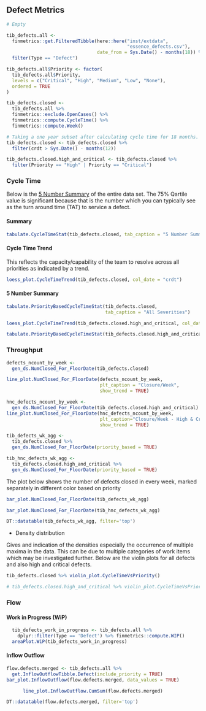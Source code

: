 ## Defect Metrics

```r
# Empty
```


```r
tib_defects.all <-
  finmetrics::get.FilteredTibble(here::here("inst/extdata",
                                            "essence_defects.csv"),
                                 date_from = Sys.Date() - months(18)) %>%
  filter(Type == "Defect")

tib_defects.all$Priority <- factor(
  tib_defects.all$Priority,
  levels = c("Critical", "High", "Medium", "Low", "None"),
  ordered = TRUE
)

tib_defects.closed <-
  tib_defects.all %>% 
  finmetrics::exclude.OpenCases() %>% 
  finmetrics::compute.CycleTime() %>% 
  finmetrics::compute.Week()

# Taking a one year subset after calculating cycle time for 18 months.
tib_defects.closed <- tib_defects.closed %>% 
  filter(crdt > Sys.Date() - months(12))

tib_defects.closed.high_and_critical <- tib_defects.closed %>% 
  filter(Priority == "High" | Priority == "Critical")
```

###  Cycle Time

Below is the [5 Number Summary](https://en.wikipedia.org/wiki/Five-number_summary) of the entire data set. The 75% Qartile value is significant because that is the number which you can typically see as the turn around time (TAT) to service a defect.

#### Summary

```r

tabulate.CycleTimeStat(tib_defects.closed, tab_caption = "5 Number Summary")

```


#### Cycle Time Trend

This reflects the capacity/capability of the team to resolve across all 
priorities as indicated by a trend.

```r
loess_plot.CycleTimeTrend(tib_defects.closed, col_date = "crdt")

```


#### 5 Number Summary

```r
tabulate.PriorityBasedCycleTimeStat(tib_defects.closed,
                                    tab_caption = "All Severities")
```

```r

loess_plot.CycleTimeTrend(tib_defects.closed.high_and_critical, col_date = "crdt", plt_caption="Ability to focus on High and Critical Severities")

```


```r
tabulate.PriorityBasedCycleTimeStat(tib_defects.closed.high_and_critical, tab_caption="5 Number Summary for High and Critical Defects")
```


### Throughput


```r
defects_ncount_by_week <-
  gen_ds.NumClosed_For_FloorDate(tib_defects.closed)

line_plot.NumClosed_For_FloorDate(defects_ncount_by_week,
                                  plt_caption = "Closure/Week", 
                                  show_trend = TRUE)
```


```r
hnc_defects_ncount_by_week <-
  gen_ds.NumClosed_For_FloorDate(tib_defects.closed.high_and_critical)
line_plot.NumClosed_For_FloorDate(hnc_defects_ncount_by_week, 
                                  plt_caption="Closure/Week - High & Critical",
                                  show_trend = TRUE)
```

```r
tib_defects_wk_agg <-
  tib_defects.closed %>%
  gen_ds.NumClosed_For_FloorDate(priority_based = TRUE)

tib_hnc_defects_wk_agg <-
  tib_defects.closed.high_and_critical %>%
  gen_ds.NumClosed_For_FloorDate(priority_based = TRUE)
```


The plot below shows the number of defects closed in every week, marked separately in different color based on priority


```r
bar_plot.NumClosed_For_FloorDate(tib_defects_wk_agg)
```

```r
bar_plot.NumClosed_For_FloorDate(tib_hnc_defects_wk_agg)
```

```r
DT::datatable(tib_defects_wk_agg, filter='top')
```

- Density distribution

Gives and indication of the densities especially the occurrence of multiple maxima in the data. This can be due to multiple categories of work items which may be investigated further. Below are the violin plots for all defects and also high and critical defects.

```r
tib_defects.closed %>% violin_plot.CycleTimeVsPriority()
```

```r
# tib_defects.closed.high_and_critical %>% violin_plot.CycleTimeVsPriority(pal_option = 'B')
```

### Flow

#### Work in Progress (WiP)

```r
  tib_defects_work_in_progress <- tib_defects.all %>%
    dplyr::filter(Type == 'Defect') %>% finmetrics::compute.WIP()
  areaPlot.WiP(tib_defects_work_in_progress)
```

#### Inflow Outflow

```r
flow.defects.merged <- tib_defects.all %>%
  get.InflowOutflowTibble.Defect(include_priority = TRUE)
bar_plot.InflowOutflow(flow.defects.merged, data_values = TRUE)
```

```r
      line_plot.InflowOutflow.CumSum(flow.defects.merged)

```

```r
DT::datatable(flow.defects.merged, filter='top')
```
